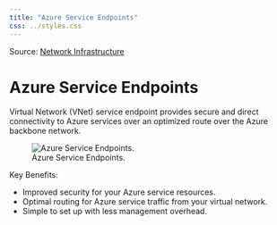 ```yaml
---
title: "Azure Service Endpoints"
css: ../styles.css
---
```


Source: [Network Infrastructure](https://microsoftlearning.github.io/AZ-305-DesigningMicrosoftAzureInfrastructureSolutions/Instructions/CaseStudy/09-Networkingoption2.html)

# Azure Service Endpoints
Virtual Network (VNet) service endpoint provides secure and direct connectivity to Azure services over an optimized route over the Azure backbone network.

![Azure Service Endpoints.](../images/azure-service-endpoints.png)

Key Benefits:

- Improved security for your Azure service resources.
- Optimal routing for Azure service traffic from your virtual network.
- Simple to set up with less management overhead.
